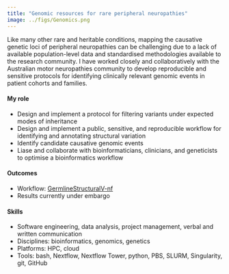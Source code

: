 ```yaml
---
title: "Genomic resources for rare peripheral neuropathies"
image: ../figs/Genomics.png
---
```


Like many other rare and heritable conditions, mapping the causative genetic loci of peripheral neuropathies can be challenging due to a lack of available population-level data and standardised methodologies available to the research community. I have worked closely and collaboratively with the Australian motor neuropathies community to develop reproducible and sensitive protocols for identifying clinically relevant genomic events in patient cohorts and families. 

#### My role

* Design and implement a protocol for filtering variants under expected modes of inheritance 
* Design and implement a public, sensitive, and reproducible workflow for identifying and annotating structural variation 
* Identify candidate causative genomic events 
* Liase and collaborate with bioinformaticians, clinicians, and geneticists to optimise a bioinformatics workflow 

#### Outcomes

* Workflow: [GermlineStructuralV-nf](https://github.com/Sydney-Informatics-Hub/Germline-StructuralV-nf)
* Results currently under embargo

#### Skills 

* Software engineering, data analysis, project management, verbal and written communication
* Disciplines: bioinformatics, genomics, genetics    
* Platforms: HPC, cloud
* Tools: bash, Nextflow, Nextflow Tower, python, PBS, SLURM, Singularity, git, GitHub
